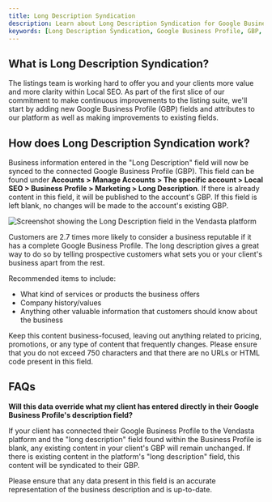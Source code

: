 ```yaml
---
title: Long Description Syndication
description: Learn about Long Description Syndication for Google Business Profile, how it works, and frequently asked questions.
keywords: [Long Description Syndication, Google Business Profile, GBP, Local SEO, Business Description]
---
```


## What is Long Description Syndication?

The listings team is working hard to offer you and your clients more value and more clarity within Local SEO. As part of the first slice of our commitment to make continuous improvements to the listing suite, we'll start by adding new Google Business Profile (GBP) fields and attributes to our platform as well as making improvements to existing fields.

## How does Long Description Syndication work?

Business information entered in the "Long Description" field will now be synced to the connected Google Business Profile (GBP). This field can be found under **Accounts > Manage Accounts > The specific account > Local SEO > Business Profile > Marketing > Long Description**. If there is already content in this field, it will be published to the account's GBP. If this field is left blank, no changes will be made to the account's existing GBP.  

![Screenshot showing the Long Description field in the Vendasta platform](/img/local-seo/9945352259991.jpg)

Customers are 2.7 times more likely to consider a business reputable if it has a complete Google Business Profile. The long description gives a great way to do so by telling prospective customers what sets you or your client's business apart from the rest. 

Recommended items to include: 

- What kind of services or products the business offers
- Company history/values
- Anything other valuable information that customers should know about the business 

Keep this content business-focused, leaving out anything related to pricing, promotions, or any type of content that frequently changes. Please ensure that you do not exceed 750 characters and that there are no URLs or HTML code present in this field. 

## FAQs

**Will this data override what my client has entered directly in their Google Business Profile's description field?**

If your client has connected their Google Business Profile to the Vendasta platform and the "long description" field found within the Business Profile is blank, any existing content in your client's GBP will remain unchanged. If there is existing content in the platform's "long description" field, this content will be syndicated to their GBP.

Please ensure that any data present in this field is an accurate representation of the business description and is up-to-date.